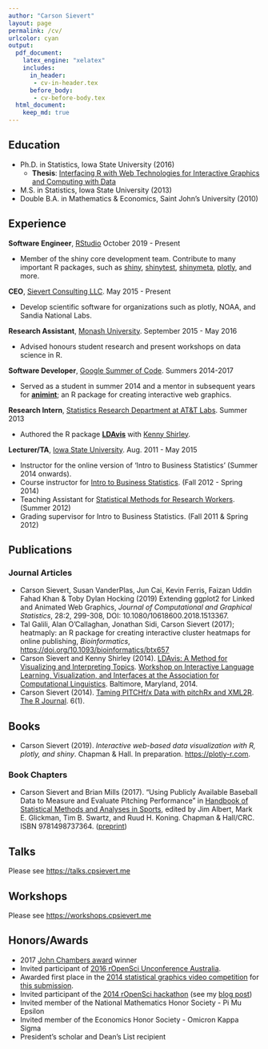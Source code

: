 ```yaml
---
author: "Carson Sievert"
layout: page
permalink: /cv/
urlcolor: cyan
output: 
  pdf_document: 
    latex_engine: "xelatex" 
    includes:
      in_header:
       - cv-in-header.tex
      before_body: 
       - cv-before-body.tex
  html_document:
    keep_md: true
---
```


## Education

* Ph.D. in Statistics, Iowa State University \hfill (2016)
    * __Thesis__: [Interfacing R with Web Technologies for Interactive Graphics and Computing with Data](https://github.com/cpsievert/phd-thesis)
* M.S. in Statistics, Iowa State University \hfill (2013)
* Double B.A. in Mathematics & Economics, Saint John's University \hfill (2010)

## Experience

__Software Engineer__, [RStudio](https://rstudio.com) \hfill October 2019 - Present

* Member of the shiny core development team. Contribute to many important R packages, such as [shiny](http://shiny.rstudio.com/), [shinytest](https://rstudio.github.io/shinytest), [shinymeta](https://rstudio.github.io/shinymeta), [plotly](https://github.com/ropensci/plotly), and more.
  
__CEO__, [Sievert Consulting LLC](https://cpsievert.me/consulting/). \hfill May 2015 - Present

* Develop scientific software for organizations such as plotly, NOAA, and Sandia National Labs.

__Research Assistant__, [Monash University](http://www.monash.edu/). \hfill September 2015 - May 2016

* Advised honours student research and present workshops on data science in R.
    
__Software Developer__, [Google Summer of Code](http://www.google-melange.com/gsoc/homepage/google/gsoc2014). \hfill Summers 2014-2017

* Served as a student in summer 2014 and a mentor in subsequent years for  [__animint__](https://github.com/tdhock/animint); an R package for creating interactive web graphics.
  
__Research Intern__, [Statistics Research Department at AT&T Labs](http://stats.research.att.com/). \hfill Summer 2013

* Authored the R package [__LDAvis__](https://github.com/cpsievert/LDAvis) with [Kenny Shirley](http://www2.research.att.com/~kshirley/).

__Lecturer/TA__, [Iowa State University](http://www.stat.iastate.edu/). \hfill Aug. 2011 - May 2015

* Instructor for the online version of 'Intro to Business Statistics' (Summer 2014 onwards).
* Course instructor for [Intro to Business Statistics](http://www.registrar.iastate.edu/catalog/2009-11/courses/stat.html#200). (Fall 2012 - Spring 2014)
* Teaching Assistant for [Statistical Methods for Research Workers](http://www.registrar.iastate.edu/catalog/2009-11/courses/stat.html#400). (Summer 2012)
* Grading supervisor for Intro to Business Statistics. (Fall 2011 & Spring 2012)

<!--	
__Data Analyst__, [Hardwick-Day Inc.](http://hardwickday.com/) \hfill Nov. 2010 - Nov. 2011

* Developed an algorithm for the company's web-based [Net Price Calculators](http://hardwickday.com/capabilities/net-price-calculator) (projected to generate over $3M in new revenue over five years).
-->

## Publications

### Journal Articles

* Carson Sievert, Susan VanderPlas, Jun Cai, Kevin Ferris, Faizan Uddin Fahad Khan & Toby Dylan Hocking (2019) Extending ggplot2 for Linked and Animated Web Graphics, _Journal of Computational and Graphical Statistics_, 28:2, 299-308, DOI: 10.1080/10618600.2018.1513367.
* Tal Galili, Alan O'Callaghan, Jonathan Sidi, Carson Sievert (2017); heatmaply: an R package for creating interactive cluster heatmaps for online publishing, *Bioinformatics*, <https://doi.org/10.1093/bioinformatics/btx657>
* Carson Sievert and Kenny Shirley (2014). [LDAvis: A Method for Visualizing and Interpreting Topics](http://nlp.stanford.edu/events/illvi2014/papers/sievert-illvi2014.pdf). [Workshop on Interactive Language Learning, Visualization, and Interfaces at the Association for Computational Linguistics](http://nlp.stanford.edu/events/illvi2014/index.html). Baltimore, Maryland, 2014.
* Carson Sievert (2014). [Taming PITCHf/x Data with pitchRx and XML2R](http://journal.r-project.org/archive/2014-1/sievert.pdf). [The R Journal](http://journal.r-project.org/). 6(1).

## Books

* Carson Sievert (2019). _Interactive web-based data visualization with R, plotly, and shiny_. Chapman & Hall. In preparation. <https://plotly-r.com>.

### Book Chapters

* Carson Sievert and Brian Mills (2017). "Using Publicly Available Baseball Data to Measure and Evaluate Pitching Performance" in [Handbook of Statistical Methods and Analyses in Sports](https://www.crcpress.com/Handbook-of-Statistical-Methods-and-Analyses-in-Sports/Albert-Glickman-Swartz-Koning/p/book/9781498737364), edited by Jim Albert, Mark E. Glickman, Tim B. Swartz, and Ruud H. Koning. Chapman & Hall/CRC. ISBN 9781498737364. ([preprint](pitching-chapter.pdf))

## Talks

Please see <https://talks.cpsievert.me>

## Workshops

Please see <https://workshops.cpsievert.me>

## Honors/Awards

* 2017 [John Chambers award](http://stat-computing.org/awards/jmc/winners.html) winner
* Invited participant of [2016 rOpenSci Unconference Australia](http://auunconf.ropensci.org/).
* Awarded first place in the [2014 statistical graphics video competition](http://web.archive.org/web/20140215133100/http://streaming.stat.iastate.edu/~dicook/video-competition/) for [this submission](http://web.archive.org/web/20160509234133/http://stat-graphics.org/movies/ldavis.html). 
* Invited participant of the [2014 rOpenSci hackathon](http://ropensci.github.io/hackathon/) (see my [blog post](https://ropensci.org/blog/2014/04/16/topic-modeling-in-R/))
* Invited member of the National Mathematics Honor Society - Pi Mu Epsilon
* Invited member of the Economics Honor Society - Omicron Kappa Sigma
* President's scholar and Dean's List recipient
